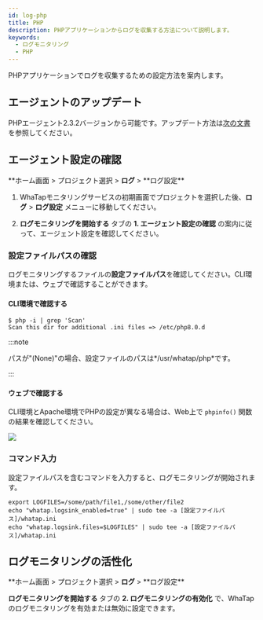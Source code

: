 ```yaml
---
id: log-php
title: PHP
description: PHPアプリケーションからログを収集する方法について説明します。
keywords:
  - ログモニタリング
  - PHP
---
```


PHPアプリケーションでログを収集するための設定方法を案内します。

## エージェントのアップデート

PHPエージェント2.3.2バージョンから可能です。アップデート方法は[次の文書](../php/agent-update)を参照してください。

## エージェント設定の確認

**ホーム画面 > プロジェクト選択 > **ログ** > **ログ設定\*\*

1. WhaTapモニタリングサービスの初期画面でプロジェクトを選択した後、**ログ** > **ログ設定** メニューに移動してください。

2. **ログモニタリングを開始する** タブの **1. エージェント設定の確認** の案内に従って、エージェント設定を確認してください。

### 設定ファイルパスの確認

ログモニタリングするファイルの**設定ファイルパス**を確認してください。CLI環境または、ウェブで確認することができます。

#### CLI環境で確認する

```shell
$ php -i | grep 'Scan'
Scan this dir for additional .ini files => /etc/php8.0.d
```

:::note

パスが"(None)"の場合、設定ファイルのパスは*/usr/whatap/php*です。

:::

#### ウェブで確認する

CLI環境とApache環境でPHPの設定が異なる場合は、Web上で `phpinfo()` 関数の結果を確認してください。

![](https://img.whatap.io/media/images/check_phpinfo.png)

### コマンド入力

設定ファイルパスを含むコマンドを入力すると、ログモニタリングが開始されます。

```shell
export LOGFILES=/some/path/file1,/some/other/file2
echo "whatap.logsink_enabled=true" | sudo tee -a [設定ファイルパス]/whatap.ini
echo "whatap.logsink.files=$LOGFILES" | sudo tee -a [設定ファイルパス]/whatap.ini
```

## ログモニタリングの活性化

**ホーム画面 > プロジェクト選択 > **ログ** > **ログ設定\*\*

**ログモニタリングを開始する** タブの **2. ログモニタリングの有効化** で、WhaTapのログモニタリングを有効または無効に設定できます。


<Logjavastart />


<Logactivenote />
